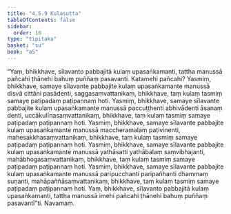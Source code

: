```yaml
---
title: "4.5.9 Kulasutta"
tableOfContents: false
sidebar:
  order: 10
type: "tipitaka"
basket: "su"
book: "a5"
---
```



<DynamicBreadcrumb />

<Division number="199" book="a5">

<Paragraph number="1174" book="a5">
“Yaṃ, bhikkhave, sīlavanto pabbajitā kulaṃ upasaṅkamanti, tattha manussā pañcahi ṭhānehi bahuṃ puññaṃ pasavanti. Katamehi pañcahi? Yasmiṃ, bhikkhave, samaye sīlavante pabbajite kulaṃ upasaṅkamante manussā disvā cittāni pasādenti, saggasaṃvattanikaṃ, bhikkhave, taṃ kulaṃ tasmiṃ samaye paṭipadaṃ paṭipannaṃ hoti.
</Paragraph>

<Paragraph number="1175" book="a5">
Yasmiṃ, bhikkhave, samaye sīlavante pabbajite kulaṃ upasaṅkamante manussā paccuṭṭhenti abhivādenti āsanaṃ denti, uccākulīnasaṃvattanikaṃ, bhikkhave, taṃ kulaṃ tasmiṃ samaye paṭipadaṃ paṭipannaṃ hoti.
</Paragraph>

<Paragraph number="1176" book="a5">
Yasmiṃ, bhikkhave, samaye sīlavante pabbajite kulaṃ upasaṅkamante manussā maccheramalaṃ paṭivinenti, mahesakkhasaṃvattanikaṃ, bhikkhave, taṃ kulaṃ tasmiṃ samaye paṭipadaṃ paṭipannaṃ hoti.
</Paragraph>

<Paragraph number="1177" book="a5">
Yasmiṃ, bhikkhave, samaye sīlavante pabbajite kulaṃ upasaṅkamante manussā yathāsatti yathābalaṃ saṃvibhajanti, mahābhogasaṃvattanikaṃ, bhikkhave, taṃ kulaṃ tasmiṃ samaye paṭipadaṃ paṭipannaṃ hoti.
</Paragraph>

<Paragraph number="1178" book="a5">
Yasmiṃ, bhikkhave, samaye sīlavante pabbajite kulaṃ upasaṅkamante manussā paripucchanti paripañhanti dhammaṃ suṇanti, mahāpaññāsaṃvattanikaṃ, bhikkhave, taṃ kulaṃ tasmiṃ samaye paṭipadaṃ paṭipannaṃ hoti. Yaṃ, bhikkhave, sīlavanto pabbajitā kulaṃ upasaṅkamanti, tattha manussā imehi pañcahi ṭhānehi bahuṃ puññaṃ pasavantī”ti.

</Paragraph>
</Division>

<Paragraph number="1179" type="center" book="a5">
Navamaṃ.
</Paragraph>